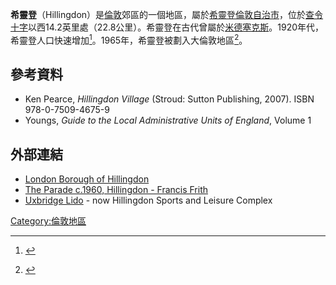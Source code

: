 {{Infobox UK place|
|country =                 英格蘭
|region=                   倫敦
|official_name=            Hillingdon
|latitude=                 51.5329
|longitude=                -0.4550
|london_borough=           希靈登
|constituency_westminster= [[阿克斯布里奇和南賴斯利普_(英國國會選區)|阿克斯布里奇和南賴斯利普]]
|post_town=                UXBRIDGE
|postcode_district =       UB8, UB9, UB10
|postcode_area=            UB
|dial_code=                020
|dial_code1=               01895
|os_grid_reference=        TQ071827
|static_image_name=        Hillingdon Court Park - Aimee Atkinson.jpg
|static_image_caption=     
|population=
|population_ref=
|charingX_distance_mi=     14.2
|charingX_direction=       E
}}
'''希靈登'''（Hillingdon）是[[倫敦|倫敦]]郊區的一個地區，屬於[[希靈登倫敦自治市|希靈登倫敦自治市]]，位於[[查令十字|查令十字]]以西14.2英里處（22.8公里）。希靈登在古代曾屬於[[米德塞克斯|米德塞克斯]]。1920年代，希靈登人口快速增加<ref name="Vision">{{cite vob | name=Hillingdon East CP | url=http://www.visionofbritain.org.uk/unit_page.jsp?u_id=10091299&c_id=10001043 | population=http://www.visionofbritain.org.uk/data_cube_page.jsp?data_theme=T_POP&data_cube=N_TOT_POP&u_id=10091299&c_id=10001043&add=N | area=http://www.visionofbritain.org.uk/data_cube_page.jsp?data_theme=T_POP&data_cube=N_AREA_ACRES&u_id=10091299&c_id=10001043&add=Y | map=http://www.visionofbritain.org.uk/boundary_map_page.jsp?u_id=10091299&c_id=10001043 | accessdate=11 November 2012 }} {{Wayback|url=http://www.visionofbritain.org.uk/unit_page.jsp?u_id=10091299&c_id=10001043 |date=20200807202942 }}</ref>。1965年，希靈登被劃入大倫敦地區<ref name="Metro">{{cite book | author=Young, K. & Garside, P., | title=Metropolitan London: Politics and Urban Change 1837-1981 | year=1982 }}</ref>。
==參考資料==
{{reflist}}
* Ken Pearce, ''Hillingdon Village'' (Stroud: Sutton Publishing, 2007). ISBN 978-0-7509-4675-9
* Youngs, ''Guide to the Local Administrative Units of England'', Volume 1
==外部連結==
{{Commons category|Hillingdon}}
* [http://www.hillingdon.gov.uk/ London Borough of Hillingdon] {{Wayback|url=http://www.hillingdon.gov.uk/ |date=20120919212842 }}
* [https://web.archive.org/web/20111102081015/http://www.francisfrith.com/hillingdon/photos/the-parade-c1960_h431027 The Parade c.1960, Hillingdon - Francis Frith]
* [https://web.archive.org/web/20130813015313/http://fusion-lifestyle.com/centres/Hillingdon_Sport_and_Leisure_Complex Uxbridge Lido] - now Hillingdon Sports and Leisure Complex

[[Category:倫敦地區|Category:倫敦地區]]